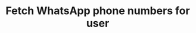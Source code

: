 ---
title: 'Fetch WhatsApp phone numbers for user'
openapi: 'GET /api/v1/{persona}/integrations/whatsapp/fetch'
---